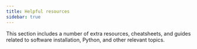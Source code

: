 ```yaml
---
title: Helpful resources
sidebar: true
---
```


This section includes a number of extra resources, cheatsheets, and guides 
related to software installation, Python, and other relevant topics. 